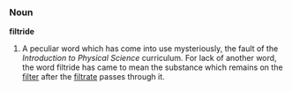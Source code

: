 ===Noun===
'''filtride'''
#A peculiar word which has come into use mysteriously, the fault of the ''Introduction to Physical Science'' curriculum. For lack of another word, the word filtride has came to mean the substance which remains on the [[filter]] after the [[filtrate]] passes through it.